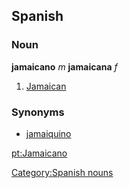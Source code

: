 == Spanish == 
=== Noun === 
'''jamaicano''' ''m'' '''jamaicana''' ''f''
# [[Jamaican]] 

=== Synonyms ===
*[[jamaiquino]]
[[Category:Spanish nouns]]

[[pt:Jamaicano]]